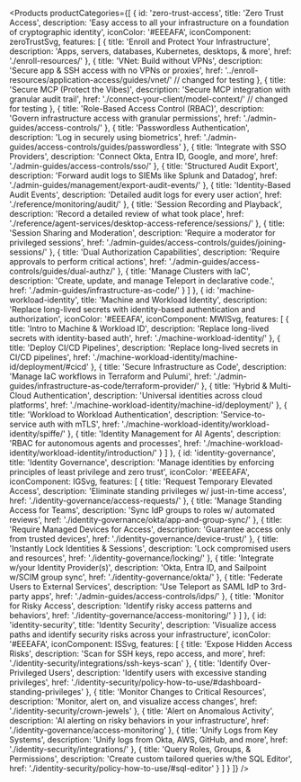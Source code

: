 
<Products
  productCategories={[
    {
      id: 'zero-trust-access',
      title: 'Zero Trust Access',
      description: 'Easy access to all your infrastructure on a foundation of cryptographic identity',
      iconColor: '#EEEAFA',
      iconComponent: zeroTrustSvg,
      features: [
        {
          title: 'Enroll and Protect Your Infrastructure',
          description: 'Apps, servers, databases, Kubernetes, desktops, & more',
          href: './enroll-resources/'
        },
        {
          title: 'VNet: Build without VPNs',
          description: 'Secure app & SSH access with no VPNs or proxies',
          href: '../enroll-resources/application-access/guides/vnet/' // changed for testing
        },
        {
          title: 'Secure MCP (Protect the Vibes)',
          description: 'Secure MCP integration with granular audit trail',
          href: './connect-your-client/model-context/' // changed for testing
        },
        {
          title: 'Role-Based Access Control (RBAC)',
          description: 'Govern infrastructure access with granular permissions',
          href: './admin-guides/access-controls/'
        },
        {
          title: 'Passwordless Authentication',
          description: 'Log in securely using biometrics',
          href: './admin-guides/access-controls/guides/passwordless'
        },
        {
          title: 'Integrate with SSO Providers',
          description: 'Connect Okta, Entra ID, Google, and more',
          href: './admin-guides/access-controls/sso/'
        },
        {
          title: 'Structured Audit Export',
          description: 'Forward audit logs to SIEMs like Splunk and Datadog',
          href: './admin-guides/management/export-audit-events/'
        },
        {
          title: 'Identity-Based Audit Events',
          description: 'Detailed audit logs for every user action',
          href: './reference/monitoring/audit/'
        },
        {
          title: 'Session Recording and Playback',
          description: 'Record a detailed review of what took place',
          href: './reference/agent-services/desktop-access-reference/sessions/'
        },
        {
          title: 'Session Sharing and Moderation',
          description: 'Require a moderator for privileged sessions',
          href: './admin-guides/access-controls/guides/joining-sessions/'
        },
        {
          title: 'Dual Authorization Capabilities',
          description: 'Require approvals to perform critical actions',
          href: './admin-guides/access-controls/guides/dual-authz/'
        },
        {
          title: 'Manage Clusters with IaC',
          description: 'Create, update, and manage Teleport in declarative code.',
          href: './admin-guides/infrastructure-as-code/'
        }
      ]
    },
    {
      id: 'machine-workload-identity',
      title: 'Machine and Workload Identity',
      description: 'Replace long-lived secrets with identity-based authentication and authorization',
      iconColor: '#EEEAFA',
      iconComponent: MWISvg,
      features: [
        {
          title: 'Intro to Machine & Workload ID',
          description: 'Replace long-lived secrets with identity-based auth',
          href: './machine-workload-identity/'
        },
        {
          title: 'Deploy CI/CD Pipelines',
          description: 'Replace long-lived secrets in CI/CD pipelines',
          href: './machine-workload-identity/machine-id/deployment/#cicd'
        },
        {
          title: 'Secure Infrastructure as Code',
          description: 'Manage IaC workflows in Terraform and Pulumi',
          href: './admin-guides/infrastructure-as-code/terraform-provider/'
        },
        {
          title: 'Hybrid & Multi-Cloud Authentication',
          description: 'Universal identities across cloud platforms',
          href: './machine-workload-identity/machine-id/deployment/'
        },
        {
          title: 'Workload to Workload Authentication',
          description: 'Service-to-service auth with mTLS',
          href: './machine-workload-identity/workload-identity/spiffe/'
        },
        {
          title: 'Identity Management for AI Agents',
          description: 'RBAC for autonomous agents and processes',
          href: './machine-workload-identity/workload-identity/introduction/'
        }
      ]
    },
    {
      id: 'identity-governance',
      title: 'Identity Governance',
      description: 'Manage identities by enforcing principles of least privilege and zero trust',
      iconColor: '#EEEAFA',
      iconComponent: IGSvg,
      features: [
        {
          title: 'Request Temporary Elevated Access',
          description: 'Eliminate standing privileges w/ just-in-time access',
          href: './identity-governance/access-requests/'
        },
        {
          title: 'Manage Standing Access for Teams',
          description: 'Sync IdP groups to roles w/ automated reviews',
          href: './identity-governance/okta/app-and-group-sync/'
        },
        {
          title: 'Require Managed Devices for Access',
          description: 'Guarantee access only from trusted devices',
          href: './identity-governance/device-trust/'
        },
        {
          title: 'Instantly Lock Identities & Sessions',
          description: 'Lock compromised users and resources',
          href: './identity-governance/locking/'
        },
        {
          title: 'Integrate w/your Identity Provider(s)',
          description: 'Okta, Entra ID, and Sailpoint w/SCIM group sync',
          href: './identity-governance/okta/'
        },
        {
          title: 'Federate Users to External Services',
          description: 'Use Teleport as SAML IdP to 3rd-party apps',
          href: './admin-guides/access-controls/idps/'
        },
        {
          title: 'Monitor for Risky Access',
          description: 'Identify risky access patterns and behaviors',
          href: './identity-governance/access-monitoring/'
        }
      ]
    },
    {
      id: 'identity-security',
      title: 'Identity Security',
      description: 'Visualize access paths and identify security risks across your infrastructure',
      iconColor: '#EEEAFA',
      iconComponent: ISSvg,
      features: [
        {
          title: 'Expose Hidden Access Risks',
          description: 'Scan for SSH keys, repo access, and more',
          href: './identity-security/integrations/ssh-keys-scan'
        },
        {
          title: 'Identify Over-Privileged Users',
          description: 'Identify users with excessive standing privileges',
          href: './identity-security/policy-how-to-use/#dashboard-standing-privileges'
        },
        {
          title: 'Monitor Changes to Critical Resources',
          description: 'Monitor, alert on, and visualize access changes',
          href: './identity-security/crown-jewels'
        },
        {
          title: 'Alert on Anomalous Activity',
          description: 'AI alerting on risky behaviors in your infrastructure',
          href: './identity-governance/access-monitoring'
        },
        {
          title: 'Unify Logs from Key Systems',
          description: 'Unify logs from Okta, AWS, GitHub, and more',
          href: './identity-security/integrations/'
        },
        {
          title: 'Query Roles, Groups, & Permissions',
          description: 'Create custom tailored queries w/the SQL Editor',
          href: './identity-security/policy-how-to-use/#sql-editor'
        }
      ]
    }
  ]}
/>
